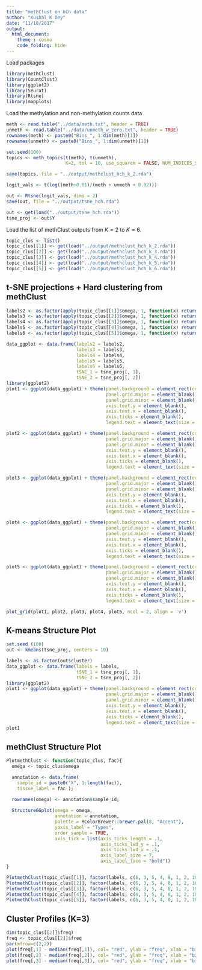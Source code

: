```yaml
---
title: "methClust on hCh data"
author: "Kushal K Dey"
date: "11/18/2017"
output: 
  html_document:
    theme : cosmo
    code_folding: hide
---
```


Load packages

```r
library(methClust)
library(CountClust)
library(ggplot2)
library(Seurat)
library(Rtsne)
library(mapplots)
```

Load the methylation and non-methylation counts data

```r
meth <- read.table("../data/meth.txt", header = TRUE)
unmeth <- read.table("../data/unmeth_w_zero.txt", header = TRUE)
rownames(meth) <- paste0("Bins_", 1:dim(meth)[1])
rownames(unmeth) <- paste0("Bins_", 1:dim(unmeth)[1])

```

```r
set.seed(100)
topics <- meth_topics(t(meth), t(unmeth), 
                      K=2, tol = 10, use_squarem = FALSE, NUM_INDICES_START = 100)
```

```r
save(topics, file = "../output/methclust_hch_k_2.rda")
```

```r
logit_vals <- t(log((meth+0.01)/(meth + unmeth + 0.02)))
```

```r
out <- Rtsne(logit_vals, dims = 2)
save(out, file = "../output/tsne_hch.rda")
```

```r
out <- get(load("../output/tsne_hch.rda"))
tsne_proj <- out$Y
```

Load the list of methClust outputs from $K=2$ to $K=6$.

```r
topic_clus <- list()
topic_clus[[1]] <- get(load("../output/methclust_hch_k_2.rda"))
topic_clus[[2]] <- get(load("../output/methclust_hch_k_3.rda"))
topic_clus[[3]] <- get(load("../output/methclust_hch_k_4.rda"))
topic_clus[[4]] <- get(load("../output/methclust_hch_k_5.rda"))
topic_clus[[5]] <- get(load("../output/methclust_hch_k_6.rda"))

```




## t-SNE projections + Hard clustering from methClust

```r
labels2 <- as.factor(apply(topic_clus[[1]]$omega, 1, function(x) return(which.max(x))))
labels3 <- as.factor(apply(topic_clus[[2]]$omega, 1, function(x) return(which.max(x))))
labels4 <- as.factor(apply(topic_clus[[3]]$omega, 1, function(x) return(which.max(x))))
labels5 <- as.factor(apply(topic_clus[[4]]$omega, 1, function(x) return(which.max(x))))
labels6 <- as.factor(apply(topic_clus[[5]]$omega, 1, function(x) return(which.max(x))))

data_ggplot <- data.frame(labels2 = labels2,
                          labels3 = labels3,
                          labels4 = labels4,
                          labels5 = labels5,
                          labels6 = labels6,
                          tSNE_1 = tsne_proj[, 1],
                          tSNE_2 = tsne_proj[, 2])
library(ggplot2)
plot1 <- ggplot(data_ggplot) + theme(panel.background = element_rect(colour = "black", size = 1), 
                                     panel.grid.major = element_blank(), 
                                     panel.grid.minor = element_blank(), 
                                     axis.text.y = element_blank(),
                                     axis.text.x = element_blank(),
                                     axis.ticks = element_blank(),
                                     legend.text = element_text(size = 15)) + geom_point(aes(x = tSNE_1, y = tSNE_2, color = labels2), size = 0.5) + labs(x = 'tSNE 1', y = 'tSNE 2', title = '') + scale_color_discrete('')

plot2 <- ggplot(data_ggplot) + theme(panel.background = element_rect(colour = "black", size = 1), 
                                     panel.grid.major = element_blank(), 
                                     panel.grid.minor = element_blank(), 
                                     axis.text.y = element_blank(),
                                     axis.text.x = element_blank(),
                                     axis.ticks = element_blank(),
                                     legend.text = element_text(size = 15)) + geom_point(aes(x = tSNE_1, y = tSNE_2, color = labels3), size = 0.5) + labs(x = 'tSNE 1', y = 'tSNE 2', title = '') + scale_color_discrete('')

plot3 <- ggplot(data_ggplot) + theme(panel.background = element_rect(colour = "black", size = 1), 
                                     panel.grid.major = element_blank(), 
                                     panel.grid.minor = element_blank(), 
                                     axis.text.y = element_blank(),
                                     axis.text.x = element_blank(),
                                     axis.ticks = element_blank(),
                                     legend.text = element_text(size = 15)) + geom_point(aes(x = tSNE_1, y = tSNE_2, color = labels4), size = 0.5) + labs(x = 'tSNE 1', y = 'tSNE 2', title = '') + scale_color_discrete('')

plot4 <- ggplot(data_ggplot) + theme(panel.background = element_rect(colour = "black", size = 1), 
                                     panel.grid.major = element_blank(), 
                                     panel.grid.minor = element_blank(), 
                                     axis.text.y = element_blank(),
                                     axis.text.x = element_blank(),
                                     axis.ticks = element_blank(),
                                     legend.text = element_text(size = 15)) + geom_point(aes(x = tSNE_1, y = tSNE_2, color = labels5), size = 0.5) + labs(x = 'tSNE 1', y = 'tSNE 2', title = '') + scale_color_discrete('')

plot5 <- ggplot(data_ggplot) + theme(panel.background = element_rect(colour = "black", size = 1), 
                                     panel.grid.major = element_blank(), 
                                     panel.grid.minor = element_blank(), 
                                     axis.text.y = element_blank(),
                                     axis.text.x = element_blank(),
                                     axis.ticks = element_blank(),
                                     legend.text = element_text(size = 15)) + geom_point(aes(x = tSNE_1, y = tSNE_2, color = labels6), size = 0.5) + labs(x = 'tSNE 1', y = 'tSNE 2', title = '') + scale_color_discrete('')

plot_grid(plot1, plot2, plot3, plot4, plot5, ncol = 2, align = 'v')

```

## K-means Structure Plot

```r
set.seed (100)
out <- kmeans(tsne_proj, centers = 10)
```

```r
labels <- as.factor(out$cluster)
data_ggplot <- data.frame(labels = labels,
                          tSNE_1 = tsne_proj[, 1],
                          tSNE_2 = tsne_proj[, 2])
library(ggplot2)
plot1 <- ggplot(data_ggplot) + theme(panel.background = element_rect(colour = "black", size = 1), 
                                     panel.grid.major = element_blank(), 
                                     panel.grid.minor = element_blank(), 
                                     axis.text.y = element_blank(),
                                     axis.text.x = element_blank(),
                                     axis.ticks = element_blank(),
                                     legend.text = element_text(size = 15)) + geom_point(aes(x = tSNE_1, y = tSNE_2, color = labels), size = 0.5) + labs(x = 'tSNE 1', y = 'tSNE 2', title = '') + scale_color_discrete('')
plot1

```


## methClust Structure Plot

```r
PlotmethClust <- function(topic_clus, fac){
  omega <- topic_clus$omega

  annotation <- data.frame(
    sample_id = paste0("X", 1:length(fac)),
    tissue_label = fac );

  rownames(omega) <- annotation$sample_id;
  
  StructureGGplot(omega = omega,
                  annotation = annotation,
                  palette = RColorBrewer::brewer.pal(8, "Accent"),
                  yaxis_label = "Types",
                  order_sample = TRUE,
                  axis_tick = list(axis_ticks_length = .1,
                                   axis_ticks_lwd_y = .1,
                                   axis_ticks_lwd_x = .1,
                                   axis_label_size = 7,
                                   axis_label_face = "bold"))
}
```

```r
PlotmethClust(topic_clus[[1]], factor(labels, c(6, 3, 5, 4, 8, 1, 2, 10, 7, 9)))
PlotmethClust(topic_clus[[2]], factor(labels, c(6, 3, 5, 4, 8, 1, 2, 10, 7, 9)))
PlotmethClust(topic_clus[[3]], factor(labels, c(6, 3, 5, 4, 8, 1, 2, 10, 7, 9)))
PlotmethClust(topic_clus[[4]], factor(labels, c(6, 3, 5, 4, 8, 1, 2, 10, 7, 9)))
PlotmethClust(topic_clus[[5]], factor(labels, c(6, 3, 5, 4, 8, 1, 2, 10, 7, 9)))
```


## Cluster Profiles  (K=3)

```r
dim(topic_clus[[2]]$freq)
freq <- topic_clus[[2]]$freq
par(mfrow=c(2,2))
plot(freq[,1] - median(freq[,1]), col= "red", ylab = "freq", xlab = "bins")
plot(freq[,2] - median(freq[,2]), col= "red", ylab = "freq", xlab = "bins")
plot(freq[,3] - median(freq[,3]), col= "red", ylab = "freq", xlab = "bins")
```

